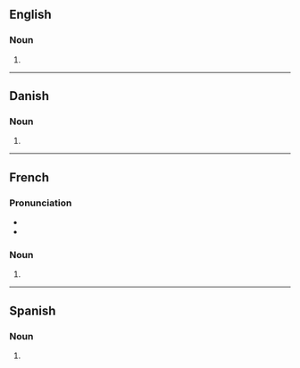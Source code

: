 ==English==

===Noun===
{{head|en|noun form}}

# {{plural of|en|baobab}}

----

==Danish==

===Noun===
{{head|da|noun form}}

# {{inflection of|da|baobab||indef|gen|s}}

----

==French==

===Pronunciation===
* {{fr-IPA}}
* {{homophones|fr|baobab}}

===Noun===
{{head|fr|noun plural form|g=m}}

# {{plural of|fr|baobab}}

----

==Spanish==

===Noun===
{{head|es|noun form}}

# {{plural of|es|baobab}}